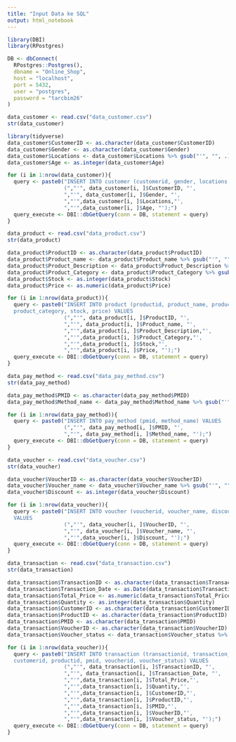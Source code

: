 ---
title: "Input Data ke SQL"
output: html_notebook
---

```{r}
library(DBI)
library(RPostgres)

DB <- dbConnect(
  RPostgres::Postgres(),
  dbname = "Online_Shop",
  host = "localhost",
  port = 5432,
  user = "postgres",
  password = "tarcbim26"
)
```

```{r}
data_customer <- read.csv("data_customer.csv")
str(data_customer)
```

```{r}
library(tidyverse)
data_customer$CustomerID <- as.character(data_customer$CustomerID)
data_customer$Gender <- as.character(data_customer$Gender)
data_customer$Locations <- data_customer$Locations %>% gsub("'", "", .)
data_customer$Age <- as.integer(data_customer$Age)

for (i in 1:nrow(data_customer)){
  query <- paste0("INSERT INTO customer (customerid, gender, locations, age) VALUES
                  (","'", data_customer[i, ]$CustomerID, "',
                  ","'", data_customer[i, ]$Gender, "',
                  ","'",data_customer[i, ]$Locations,"',
                  ","'",data_customer[i, ]$Age, "');")
  query_execute <- DBI::dbGetQuery(conn = DB, statement = query)
}
```

```{r}
data_product <- read.csv("data_product.csv")
str(data_product)
```

```{r}
data_product$ProductID <- as.character(data_product$ProductID)
data_product$Product_name <- data_product$Product_name %>% gsub("'", "", .)
data_product$Product_Description <- data_product$Product_Description %>% gsub("'", "", .)
data_product$Product_Category <- data_product$Product_Category %>% gsub("'", "", .)
data_product$Stock <- as.integer(data_product$Stock)
data_product$Price <- as.numeric(data_product$Price)

for (i in 1:nrow(data_product)){
  query <- paste0("INSERT INTO product (productid, product_name, product_description, 
  product_category, stock, price) VALUES
                  (","'", data_product[i, ]$ProductID, "',
                  ","'", data_product[i, ]$Product_name, "',
                  ","'",data_product[i, ]$Product_Description,"',
                  ","'",data_product[i, ]$Product_Category,"',
                  ","'",data_product[i, ]$Stock,"',
                  ","'",data_product[i, ]$Price, "');")
  query_execute <- DBI::dbGetQuery(conn = DB, statement = query)
}
```

```{r}
data_pay_method <- read.csv("data_pay_method.csv")
str(data_pay_method)
```

```{r}
data_pay_method$PMID <- as.character(data_pay_method$PMID)
data_pay_method$Method_name <- data_pay_method$Method_name %>% gsub("'", "", .)

for (i in 1:nrow(data_pay_method)){
  query <- paste0("INSERT INTO pay_method (pmid, method_name) VALUES
                  (","'", data_pay_method[i, ]$PMID, "',
                  ","'", data_pay_method[i, ]$Method_name, "');")
  query_execute <- DBI::dbGetQuery(conn = DB, statement = query)
}
```

```{r}
data_voucher <- read.csv("data_voucher.csv")
str(data_voucher)
```

```{r}
data_voucher$VoucherID <- as.character(data_voucher$VoucherID)
data_voucher$Voucher_name <- data_voucher$Voucher_name %>% gsub("'", "", .)
data_voucher$Discount <- as.integer(data_voucher$Discount)

for (i in 1:nrow(data_voucher)){
  query <- paste0("INSERT INTO voucher (voucherid, voucher_name, discount)
  VALUES
                  (","'", data_voucher[i, ]$VoucherID, "',
                  ","'", data_voucher[i, ]$Voucher_name, "',
                  ","'",data_voucher[i, ]$Discount, "');")
  query_execute <- DBI::dbGetQuery(conn = DB, statement = query)
}
```

```{r}
data_transaction <- read.csv("data_transaction.csv")
str(data_transaction)
```

```{r}
data_transaction$TransactionID <- as.character(data_transaction$TransactionID)
data_transaction$Transaction_Date <- as.Date(data_transaction$Transaction_Date, format="")
data_transaction$Total_Price <- as.numeric(data_transaction$Total_Price)
data_transaction$Quantity <- as.integer(data_transaction$Quantity)
data_transaction$CustomerID <- as.character(data_transaction$CustomerID)
data_transaction$ProductID <- as.character(data_transaction$ProductID)
data_transaction$PMID <- as.character(data_transaction$PMID)
data_transaction$VoucherID <- as.character(data_transaction$VoucherID)
data_transaction$Voucher_status <- data_transaction$Voucher_status %>% gsub("'", "", .)

for (i in 1:nrow(data_voucher)){
  query <- paste0("INSERT INTO transaction (transactionid, transaction_date, total_price, quantity,
  customerid, productid, pmid, voucherid, voucher_status) VALUES
                  (","'", data_transaction[i, ]$TransactionID, "',
                  ","'", data_transaction[i, ]$Transaction_Date, "',
                  ","'",data_transaction[i, ]$Total_Price,"',
                  ","'",data_transaction[i, ]$Quantity,"',
                  ","'",data_transaction[i, ]$CustomerID,"',
                  ","'",data_transaction[i, ]$ProductID,"',
                  ","'",data_transaction[i, ]$PMID,"',
                  ","'",data_transaction[i, ]$VoucherID,"',
                  ","'",data_transaction[i, ]$Voucher_status, "');")
  query_execute <- DBI::dbGetQuery(conn = DB, statement = query)
}
```
